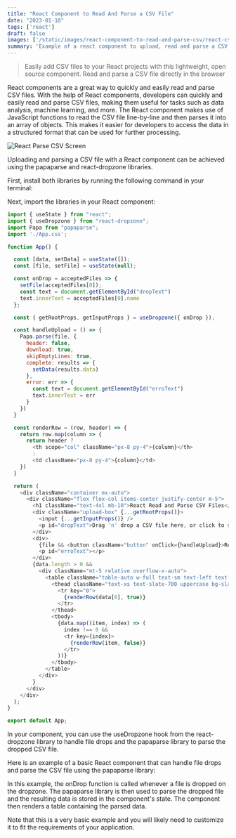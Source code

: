 ```yaml
---
title: "React Component to Read And Parse a CSV File"
date: "2023-01-18"
tags: ['react']
draft: false
images: ['/static/images/react-component-to-read-and-parse-csv/react-csv-parse.webp']
summary: 'Example of a react component to upload, read and parse a CSV file.'
---
```


>Easily add CSV files to your React projects with this lightweight, open source component. Read and parse a CSV file directly in the browser

React components are a great way to quickly and easily read and parse CSV files. With the help of React components, developers can quickly and easily read and parse CSV files, making them useful for tasks such as data analysis, machine learning, and more. The React component makes use of JavaScript functions to read the CSV file line-by-line and then parses it into an array of objects. This makes it easier for developers to access the data in a structured format that can be used for further processing.

<ImageCard>
    <Image className="rounded-lg" src="/static/images/react-component-to-read-and-parse-csv/react-parse-csv-01.webp" alt="React Parse CSV Screen" width={700} height={284} />
</ImageCard>

Uploading and parsing a CSV file with a React component can be achieved using the papaparse and react-dropzone libraries.

First, install both libraries by running the following command in your terminal:

Next, import the libraries in your React component:

```js
import { useState } from "react";
import { useDropzone } from "react-dropzone";
import Papa from "papaparse";
import './App.css';

function App() {

  const [data, setData] = useState([]);
  const [file, setFile] = useState(null);

  const onDrop = acceptedFiles => {
    setFile(acceptedFiles[0]);
    const text = document.getElementById("dropText")
    text.innerText = acceptedFiles[0].name
  };

  const { getRootProps, getInputProps } = useDropzone({ onDrop });

  const handleUpload = () => {
    Papa.parse(file, {
      header: false,
      download: true,
      skipEmptyLines: true,
      complete: results => {
        setData(results.data)
      },
      error: err => {
        const text = document.getElementById("erroText")
        text.innerText = err
      }
    })
  }

  const renderRow = (row, header) => {
    return row.map(column => {
      return header ? 
        <th scope="col" className="px-8 py-4">{column}</th> 
        : 
        <td className="px-8 py-4">{column}</td>
    })
  }

  return (
    <div className="container mx-auto">
      <div className="flex flex-col items-center justify-center m-5">
        <h1 className="text-4xl mb-10">React Read and Parse CSV Files</h1>
        <div className="upload-box" {...getRootProps()}>
          <input {...getInputProps()} />
          <p id="dropText">Drag 'n' drop a CSV file here, or click to select a file</p>
        </div>
        <div>
          {file && <button className="button" onClick={handleUpload}>Read File</button>}
          <p id="erroText"></p>
        </div>
        {data.length > 0 &&
          <div className="mt-5 relative overflow-x-auto">
            <table className="table-auto w-full text-sm text-left text-slate-500 dark:text-slate-400">
              <thead className="text-xs text-slate-700 uppercase bg-slate-200 dark:bg-slate-700 dark:text-slate-400">
                <tr key="0">
                  {renderRow(data[0], true)}
                </tr>
              </thead>
              <tbody>
                {data.map((item, index) => (
                  index !== 0 &&
                  <tr key={index}>
                    {renderRow(item, false)}
                  </tr>
                ))}
              </tbody>
            </table>
          </div>
        }
      </div>
    </div>
  );
}

export default App;

```

In your component, you can use the useDropzone hook from the react-dropzone library to handle file drops and the papaparse library to parse the dropped CSV file.

Here is an example of a basic React component that can handle file drops and parse the CSV file using the papaparse library:

In this example, the onDrop function is called whenever a file is dropped on the dropzone. The papaparse library is then used to parse the dropped file and the resulting data is stored in the component's state. The component then renders a table containing the parsed data.

Note that this is a very basic example and you will likely need to customize it to fit the requirements of your application.
